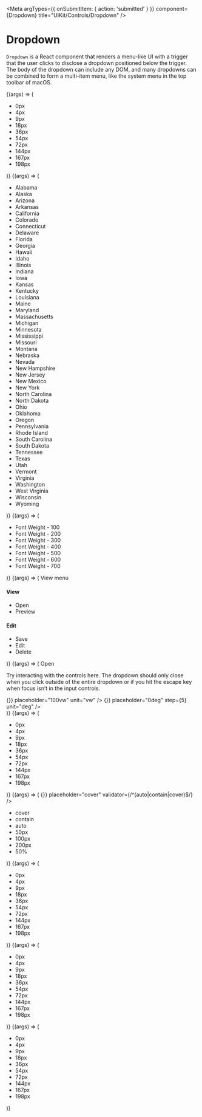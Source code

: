 

<Meta
    argTypes={{ onSubmitItem: { action: 'submitted' } }}
    component={Dropdown}
    title="UIKit/Controls/Dropdown"
/>

# Dropdown

`Dropdown` is a React component that renders a menu-like UI with a trigger
that the user clicks to disclose a dropdown positioned below the trigger.
The body of the dropdown can include any DOM, and many dropdowns can be
combined to form a multi-item menu, like the system menu in the top toolbar
of macOS.

<Canvas>
    <Story args={{ className: 'css-lengths' }} name="CSS Lengths Dropdown">
        {(args) => (
            <Dropdown {...args}>
                <ul>
                    <li>0px</li>
                    <li>4px</li>
                    <li>9px</li>
                    <li>18px</li>
                    <li>36px</li>
                    <li>54px</li>
                    <li>72px</li>
                    <li>144px</li>
                    <li>167px</li>
                    <li>198px</li>
                </ul>
            </Dropdown>
        )}
    </Story>
    <Story
        args={{
            className: 'states-dropdown',
            isSearchable: true,
            placeholder: 'Choose a state…',
        }}
        name="States Dropdown"
    >
        {(args) => (
            <Dropdown {...args}>
                <ul>
                    <li>Alabama</li>
                    <li>Alaska</li>
                    <li>Arizona</li>
                    <li>Arkansas</li>
                    <li>California</li>
                    <li>Colorado</li>
                    <li>Connecticut</li>
                    <li>Delaware</li>
                    <li>Florida</li>
                    <li>Georgia</li>
                    <li>Hawaii</li>
                    <li>Idaho</li>
                    <li>Illinois</li>
                    <li>Indiana</li>
                    <li>Iowa</li>
                    <li>Kansas</li>
                    <li>Kentucky</li>
                    <li>Louisiana</li>
                    <li>Maine</li>
                    <li>Maryland</li>
                    <li>Massachusetts</li>
                    <li>Michigan</li>
                    <li>Minnesota</li>
                    <li>Mississippi</li>
                    <li>Missouri</li>
                    <li>Montana</li>
                    <li>Nebraska</li>
                    <li>Nevada</li>
                    <li>New Hampshire</li>
                    <li>New Jersey</li>
                    <li>New Mexico</li>
                    <li>New York</li>
                    <li>North Carolina</li>
                    <li>North Dakota</li>
                    <li>Ohio</li>
                    <li>Oklahoma</li>
                    <li>Oregon</li>
                    <li>Pennsylvania</li>
                    <li>Rhode Island</li>
                    <li>South Carolina</li>
                    <li>South Dakota</li>
                    <li>Tennessee</li>
                    <li>Texas</li>
                    <li>Utah</li>
                    <li>Vermont</li>
                    <li>Virginia</li>
                    <li>Washington</li>
                    <li>West Virginia</li>
                    <li>Wisconsin</li>
                    <li>Wyoming</li>
                </ul>
            </Dropdown>
        )}
    </Story>
    <Story
        args={{
            className: 'font-weight',
            isSearchable: true,
        }}
        name="Font Weight Dropdown"
    >
        {(args) => (
            <Dropdown {...args}>
                <ul>
                    <li data-ukt-value="100">
                        <span className="item-title">Font Weight - </span>100
                    </li>
                    <li data-ukt-value="200">
                        <span className="item-title">Font Weight - </span>200
                    </li>
                    <li data-ukt-value="300">
                        <span className="item-title">Font Weight - </span>300
                    </li>
                    <li data-ukt-value="400">
                        <span className="item-title">Font Weight - </span>400
                    </li>
                    <li data-ukt-value="500">
                        <span className="item-title">Font Weight - </span>500
                    </li>
                    <li data-ukt-value="600">
                        <span className="item-title">Font Weight - </span>600
                    </li>
                    <li data-ukt-value="700">
                        <span className="item-title">Font Weight - </span>700
                    </li>
                </ul>
            </Dropdown>
        )}
    </Story>
    <Story
        args={{
            className: 'my-open-on-mount-context-menu',
            isOpenOnMount: true,
        }}
        name="Show Context Menu On Mount"
    >
        {(args) => (
            <Dropdown {...args}>
                View menu
                <Fragment>
                    <h4 className="heading">View</h4>
                    <ul>
                        <li data-ukt-item>Open</li>
                        <li data-ukt-item>Preview</li>
                    </ul>
                    <h4 className="heading">Edit</h4>
                    <ul>
                        <li data-ukt-value="save-item">Save</li>
                        <li data-ukt-value="edit-item">Edit</li>
                        <li data-ukt-value="delete-item">Delete</li>
                    </ul>
                </Fragment>
            </Dropdown>
        )}
    </Story>
    <Story
        args={{
            className: 'dropdown-without-items',
            hasItems: false,
        }}
        name="Dropdown With Interactive Contents"
    >
        {(args) => (
            <Dropdown {...args}>
                Open
                <div>
                    <p>
                        Try interacting with the controls here. The dropdown should only
                        close when you click outside of the entire dropdown or if you hit
                        the escape key when focus isn’t in the input controls.
                    </p>
                    <CSSValueInput
                        cssValueType="length"
                        label="Width"
                        onSubmitValue={() => {}}
                        placeholder="100vw"
                        unit="vw"
                    />
                    <CSSValueInput
                        cssValueType="length"
                        label="Rotation"
                        onSubmitValue={() => {}}
                        placeholder="0deg"
                        step={5}
                        unit="deg"
                    />
                </div>
            </Dropdown>
        )}
    </Story>
    <Story
        args={{
            className: 'searchable-with-label',
            isSearchable: true,
            label: 'Font size',
        }}
        name="Searchable With Label"
    >
        {(args) => (
            <Dropdown {...args}>
                <ul>
                    <li>0px</li>
                    <li>4px</li>
                    <li>9px</li>
                    <li>18px</li>
                    <li>36px</li>
                    <li>54px</li>
                    <li>72px</li>
                    <li>144px</li>
                    <li>167px</li>
                    <li>198px</li>
                </ul>
            </Dropdown>
        )}
    </Story>
    <Story
        args={{
            className: 'css-value-input-trigger',
            hasItems: true,
            label: 'Background size',
        }}
        name="CSSValueInput Trigger"
    >
        {(args) => (
            <Dropdown {...args}>
                <CSSValueInput
                    onSubmitValue={() => {}}
                    placeholder="cover"
                    validator={/^(auto|contain|cover)$/}
                />
                <ul>
                    <li>cover</li>
                    <li>contain</li>
                    <li>auto</li>
                    <li>50px</li>
                    <li>100px</li>
                    <li>200px</li>
                    <li>50%</li>
                </ul>
            </Dropdown>
        )}
    </Story>
    <Story
        args={{
            className: 'disabled-dropdown',
            disabled: true,
            isSearchable: true,
            label: 'Disabled',
            value: '167px',
        }}
        name="Disabled Dropdown"
    >
        {(args) => (
            <Dropdown {...args}>
                <ul>
                    <li>0px</li>
                    <li>4px</li>
                    <li>9px</li>
                    <li>18px</li>
                    <li>36px</li>
                    <li>54px</li>
                    <li>72px</li>
                    <li>144px</li>
                    <li>167px</li>
                    <li>198px</li>
                </ul>
            </Dropdown>
        )}
    </Story>
    <Story
        args={{
            className: 'out-of-bounds-example',
            isSearchable: true,
            placeholder: 'Show above',
        }}
        name="Out Of Bounds At Bottom"
    >
        {(args) => (
            <Dropdown {...args}>
                <ul>
                    <li>0px</li>
                    <li>4px</li>
                    <li>9px</li>
                    <li>18px</li>
                    <li>36px</li>
                    <li>54px</li>
                    <li>72px</li>
                    <li>144px</li>
                    <li>167px</li>
                    <li>198px</li>
                </ul>
            </Dropdown>
        )}
    </Story>
    <Story
        args={{
            className: 'out-of-bounds-example position-right',
            isSearchable: true,
            placeholder: 'Show above & to the left',
        }}
        name="Out Of Bounds At Right"
    >
        {(args) => (
            <Dropdown {...args}>
                <ul>
                    <li>0px</li>
                    <li>4px</li>
                    <li>9px</li>
                    <li>18px</li>
                    <li>36px</li>
                    <li>54px</li>
                    <li>72px</li>
                    <li>144px</li>
                    <li>167px</li>
                    <li>198px</li>
                </ul>
            </Dropdown>
        )}
    </Story>
</Canvas>

<Props story="States Dropdown" />
